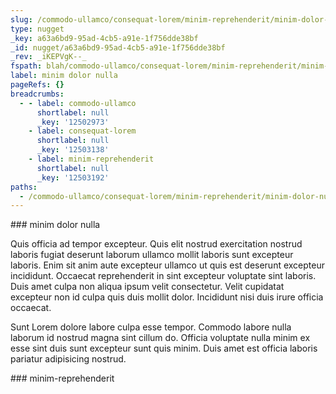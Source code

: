 ```yaml
---
slug: /commodo-ullamco/consequat-lorem/minim-reprehenderit/minim-dolor-nulla
type: nugget
_key: a63a6bd9-95ad-4cb5-a91e-1f756dde38bf
_id: nugget/a63a6bd9-95ad-4cb5-a91e-1f756dde38bf
_rev: _iKEPVgK--_
fspath: blah/commodo-ullamco/consequat-lorem/minim-reprehenderit/minim-dolor-nulla.md
label: minim dolor nulla
pageRefs: {}
breadcrumbs:
  - - label: commodo-ullamco
      shortlabel: null
      _key: '12502973'
    - label: consequat-lorem
      shortlabel: null
      _key: '12503138'
    - label: minim-reprehenderit
      shortlabel: null
      _key: '12503192'
paths:
  - /commodo-ullamco/consequat-lorem/minim-reprehenderit/minim-dolor-nulla
---
```


<NuggetArea>
<Nugget slug="/commodo-ullamco/consequat-lorem/minim-reprehenderit/minim-dolor-nulla" type="nugget" _key="a63a6bd9-95ad-4cb5-a91e-1f756dde38bf" _id="nugget/a63a6bd9-95ad-4cb5-a91e-1f756dde38bf" _rev="_iKEPVgK--_" fspath="blah/commodo-ullamco/consequat-lorem/minim-reprehenderit/minim-dolor-nulla.md" label="minim dolor nulla" paths="/commodo-ullamco/consequat-lorem/minim-reprehenderit/minim-dolor-nulla">
<NuggetBody>
### minim dolor nulla

Quis officia ad tempor excepteur. Quis elit nostrud exercitation nostrud laboris fugiat deserunt laborum ullamco mollit laboris sunt excepteur laboris. Enim sit anim aute excepteur ullamco ut quis est deserunt excepteur incididunt. Occaecat reprehenderit in sint excepteur voluptate sint laboris. Duis amet culpa non aliqua ipsum velit consectetur. Velit cupidatat excepteur non id culpa quis duis mollit dolor. Incididunt nisi duis irure officia occaecat.

Sunt Lorem dolore labore culpa esse tempor. Commodo labore nulla laborum id nostrud magna sint cillum do. Officia voluptate nulla minim ex esse sint duis sunt excepteur sunt quis minim. Duis amet est officia laboris pariatur adipisicing nostrud.

</NuggetBody>
<Breadcrumbs>
<Crumbs>
<Crumb _key="12502973" label="commodo-ullamco" /><Crumb _key="12503138" label="consequat-lorem" /><Crumb _key="12503192" label="minim-reprehenderit" />
</Crumbs>
</Breadcrumbs>
</Nugget>

<NuggetsInbound>
</NuggetsInbound>
<NuggetsOutbound>
</NuggetsOutbound>
</NuggetArea>
<PassagesInbound>
<Passage direction="inbound" type="passage" _key="12503192" _id="passage/12503192" _rev="_iKEPVgK---" label="minim-reprehenderit" passage="minim-reprehenderit" fspath="blah/commodo-ullamco/consequat-lorem/minim-reprehenderit" paths="/commodo-ullamco/consequat-lorem/minim-reprehenderit" slug="/commodo-ullamco/consequat-lorem/minim-reprehenderit">
<NuggetBody>
### minim-reprehenderit

</NuggetBody>
<Breadcrumbs>
<Crumbs>
<Crumb _key="12502973" label="commodo-ullamco" /><Crumb _key="12503138" label="consequat-lorem" />
</Crumbs>
</Breadcrumbs>
</Passage>

</PassagesInbound>
<PassagesOutbound>
</PassagesOutbound>